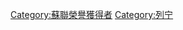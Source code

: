 {{Commonscat|Lenin Prize winners}}

[[Category:蘇聯榮譽獲得者|Category:蘇聯榮譽獲得者]]
[[Category:列宁|Category:列宁]]